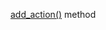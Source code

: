 [add_action()](/docs-new/toloka-kit/reference/toloka.client.quality_control.QualityControl.add_action) method
